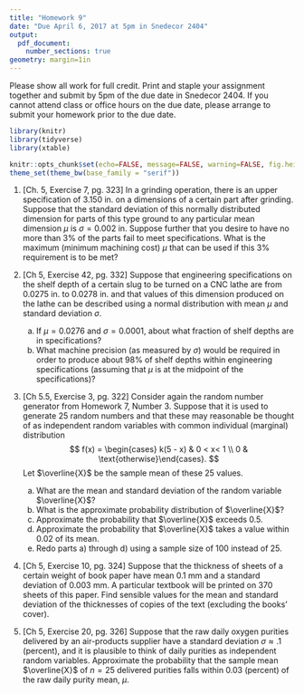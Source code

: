 ```yaml
---
title: "Homework 9"
date: "Due April 6, 2017 at 5pm in Snedecor 2404"
output: 
  pdf_document:
    number_sections: true
geometry: margin=1in
---
```


Please show all work for full credit. Print and staple your assignment together and submit by 5pm of the due date in Snedecor 2404. If you cannot attend class or office hours on the due date, please arrange to submit your homework prior to the due date.

```r
library(knitr)
library(tidyverse)
library(xtable)

knitr::opts_chunk$set(echo=FALSE, message=FALSE, warning=FALSE, fig.height = 2)
theme_set(theme_bw(base_family = "serif"))
```

1. [Ch. 5, Exercise 7, pg. 323] In a grinding operation, there is an upper specification of $3.150$ in. on a dimensions of a certain part after grinding. Suppose that the standard deviation of this normally distributed dimension for parts of this type ground to any particular mean dimension $\mu$ is $\sigma = 0.002$ in. Suppose further that you desire to have no more than $3$% of the parts fail to meet specifications. What is the maximum (minimum machining cost) $\mu$ that can be used if this $3$% requirement is to be met?

2. [Ch 5, Exercise 42, pg. 332] Suppose that engineering specifications on the shelf depth of a certain slug to be turned on a CNC lathe are from $0.0275$ in. to $0.0278$ in. and that values of this dimension produced on the lathe can be described using a normal distribution with mean $\mu$ and standard deviation $\sigma$.
    a) If $\mu = 0.0276$ and $\sigma = 0.0001$, about what fraction of shelf depths are in specifications?
    b) What machine precision (as measured by $\sigma$) would be required in order to produce about $98$% of shelf depths within engineering specifications (assuming that $\mu$ is at the midpoint of the specifications)?
    
3. [Ch 5.5, Exercise 3, pg. 322] Consider again the random number generator from Homework 7, Number 3. Suppose that it is used to generate $25$ random numbers and that these may reasonable be thought of as independent random variables with common individual (marginal) distribution 
    $$
    f(x) = \begin{cases} k(5 - x) & 0 < x< 1 \\ 0 & \text{otherwise}\end{cases}.
    $$
    Let $\overline{X}$ be the sample mean of these $25$ values.
    a) What are the mean and standard deviation of the random variable $\overline{X}$?
    b) What is the approximate probability distribution of $\overline{X}$?
    c) Approximate the probability that $\overline{X}$ exceeds $0.5$.
    d) Approximate the probability that $\overline{X}$ takes a value within $0.02$ of its mean.
    e) Redo parts a) through d) using a sample size of $100$ instead of $25$.
    
4. [Ch 5, Exercise 10, pg. 324] Suppose that the thickness of sheets of a certain weight of book paper have mean $0.1$ mm and a standard deviation of $0.003$ mm. A particular textbook will be printed on 370 sheets of this paper. Find sensible values for the mean and standard deviation of the thicknesses of copies of the text (excluding the books' cover).

5. [Ch 5, Exercise 20, pg. 326] Suppose that the raw daily oxygen purities delivered by an air-products supplier have a standard deviation $\sigma \approx .1$ (percent), and it is plausible to think of daily purities as independent random variables. Approximate the probability that the sample mean $\overline{X}$ of $n = 25$ delivered purities falls within $0.03$ (percent) of the raw daily purity mean, $\mu$.
    